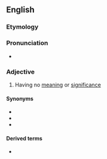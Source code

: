 ==English==

===Etymology===
{{prefix|en|un|meaning}}

===Pronunciation===
* {{IPA|/ʌnˈmiːnɪŋ/|lang=en}}

===Adjective===
{{en-adj}}

# {{lb|en|dated}} Having no [[meaning]] or [[significance]]

====Synonyms====
* {{l|en|meaningless}}
* {{l|en|insignificant}}
* {{l|en|unmeaningful}}

====Derived terms====
* {{l|en|unmeaningness}}
